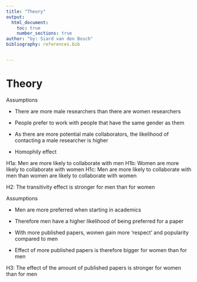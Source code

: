 ```yaml
---
title: "Theory"
output:
  html_document:
    toc: true
    number_sections: true
author: "by: Siard van den Bosch"
bibliography: references.bib


---
```


# Theory


Assumptions

- There are more male researchers than there are women researchers

- People prefer to work with people that have the same gender as them

- As there are more potential male collaborators, the likelihood of contacting a male researcher is higher

- Homophily effect


H1a: Men are more likely to collaborate with men
H1b: Women are more likely to collaborate with women
H1c: Men are more likely to collaborate with men than women are likely to collaborate with women


H2: The transitivity effect is stronger for men than for women


Assumptions
 
 - Men are more preferred when starting in academics
 
 - Therefore men have a higher likelihood of being preferred for a paper
 
 - With more published papers, women gain more 'respect' and popularity compared to men 
 
 - Effect of more published papers is therefore bigger for women than for men

H3: The effect of the amount of published papers is stronger for women than for men


